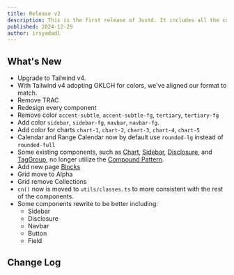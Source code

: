 ```yaml
---
title: Release v2
description: This is the first release of Justd. It includes all the components and utilities that you need to build your next project.
published: 2024-12-29
author: irsyadadl
---
```


## What's New
- Upgrade to Tailwind v4.
- With Tailwind v4 adopting OKLCH for colors, we've aligned our format to match.
- Remove TRAC
- Redesign every component
- Remove color `accent-subtle`, `accent-subtle-fg`, `tertiary`, `tertiary-fg`
- Add color `sidebar`, `sidebar-fg`, `navbar`, `navbar-fg`.
- Add color for charts `chart-1`, `chart-2`, `chart-3`, `chart-4`, `chart-5`
- Calendar and Range Calendar now by default use `rounded-lg` instead of `rounded-full`
- Some existing components, such as [Chart](/docs/components/charts/setup), [Sidebar](/docs/components/layouts/sidebar), [Disclosure](/docs/components/navigation/disclosure), and [TagGroup](/docs/components/collections/tag-group), no longer utilize the [Compound Pattern](https://www.patterns.dev/react/compound-pattern/).
- Add new page [Blocks](/blocks)
- Grid move to Alpha
- Grid remove Collections
- `cn()` now is moved to `utils/classes.ts` to more consistent with the rest of the components.
- Some components rewrite to be better including:
  - Sidebar
  - Disclosure
  - Navbar
  - Button
  - Field

## Change Log
